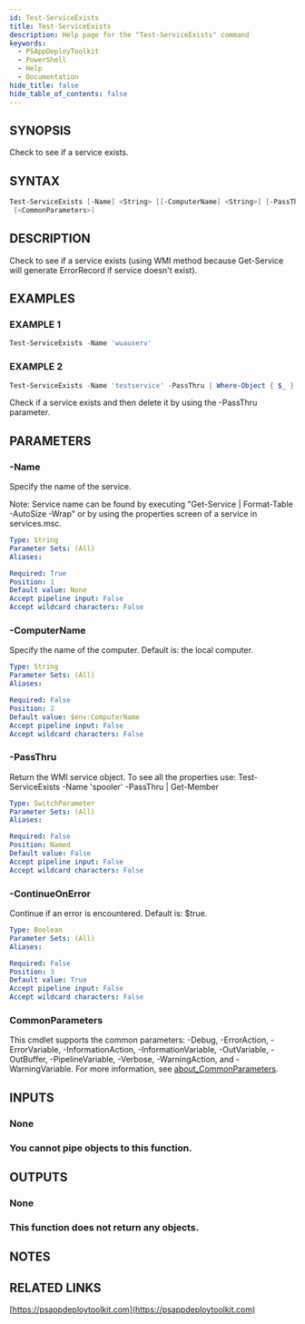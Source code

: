 ```yaml
---
id: Test-ServiceExists
title: Test-ServiceExists
description: Help page for the "Test-ServiceExists" command
keywords:
  - PSAppDeployToolkit
  - PowerShell
  - Help
  - Documentation
hide_title: false
hide_table_of_contents: false
---
```


## SYNOPSIS

Check to see if a service exists.

## SYNTAX

```powershell
Test-ServiceExists [-Name] <String> [[-ComputerName] <String>] [-PassThru] [[-ContinueOnError] <Boolean>]
 [<CommonParameters>]
```

## DESCRIPTION

Check to see if a service exists (using WMI method because Get-Service will generate ErrorRecord if service doesn't exist).

## EXAMPLES

### EXAMPLE 1

```powershell
Test-ServiceExists -Name 'wuauserv'
```

### EXAMPLE 2

```powershell
Test-ServiceExists -Name 'testservice' -PassThru | Where-Object { $_ } | ForEach-Object { $_.Delete() }
```

Check if a service exists and then delete it by using the -PassThru parameter.

## PARAMETERS

### -Name

Specify the name of the service.

Note: Service name can be found by executing "Get-Service | Format-Table -AutoSize -Wrap" or by using the properties screen of a service in services.msc.

```yaml
Type: String
Parameter Sets: (All)
Aliases:

Required: True
Position: 1
Default value: None
Accept pipeline input: False
Accept wildcard characters: False
```

### -ComputerName

Specify the name of the computer.
Default is: the local computer.

```yaml
Type: String
Parameter Sets: (All)
Aliases:

Required: False
Position: 2
Default value: $env:ComputerName
Accept pipeline input: False
Accept wildcard characters: False
```

### -PassThru

Return the WMI service object.
To see all the properties use: Test-ServiceExists -Name 'spooler' -PassThru | Get-Member

```yaml
Type: SwitchParameter
Parameter Sets: (All)
Aliases:

Required: False
Position: Named
Default value: False
Accept pipeline input: False
Accept wildcard characters: False
```

### -ContinueOnError

Continue if an error is encountered.
Default is: $true.

```yaml
Type: Boolean
Parameter Sets: (All)
Aliases:

Required: False
Position: 3
Default value: True
Accept pipeline input: False
Accept wildcard characters: False
```

### CommonParameters

This cmdlet supports the common parameters: -Debug, -ErrorAction, -ErrorVariable, -InformationAction, -InformationVariable, -OutVariable, -OutBuffer, -PipelineVariable, -Verbose, -WarningAction, and -WarningVariable. For more information, see [about_CommonParameters](http://go.microsoft.com/fwlink/?LinkID=113216).

## INPUTS

### None

### You cannot pipe objects to this function.

## OUTPUTS

### None

### This function does not return any objects.

## NOTES

## RELATED LINKS

[https://psappdeploytoolkit.com](https://psappdeploytoolkit.com)
